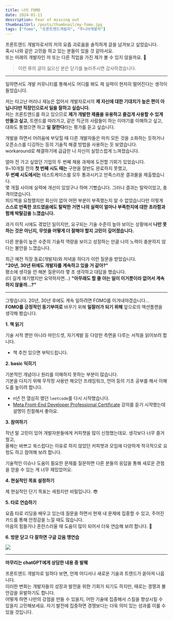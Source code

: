 ```yaml
---
title: 나의 FOMO
date: 2024-01-11
description: Fear of missing out
thumbnailUrl: /posts/thumbnail/my-fomo.jpg
tags: ["fomo", "프론트엔드개발자", "주니어개발자"]
---
```


프론트엔드 개발자로서의 저의 요즘 괴로움을 솔직하게 글을 남겨보고 싶었습니다.  
혹시 나와 같은 고민을 하고 있는 분들이 있을 것 같아서요.  
또는 미래의 개발자인 저 또는 다른 직업을 가진 제가 볼 수 있지 않을까요. 🥹

> 이런 류의 글이 싫으신 분은 닫기를 눌러주시면 감사하겠습니다.

---

일하면서도 개발 커뮤니티를 통해서도 어디를 봐도 제 실력이 현저히 떨어진다는 생각이 들었습니다.

저는 타고난 머리나 재능은 없어서 개발자로서의 **제 자신에 대한 기대치가 높은 편이 아닙니다만 직장인으로서 일을 잘하고 싶습니다.**  
저는 프론트엔드를 하고 있으므로 **제가 개발한 제품을 유용하고 즐겁게 사용할 수 있게 만들고 싶고**, 트렌드를 따라가고, 같은 직군의 사람들이 하는 이야기를 이해하고 싶고,
대화도 통했으면 하고 **일 잘한다**라는 평가를 듣고 싶습니다.

개발을 하면서 어려움에 부딪힐 때 다른 개발자들은 마치 모든 것을 소화하는 듯하거나 오픈소스를 디깅하는 등의 기술적 해결 방법을 사용하는 듯 보였습니다.  
workaround로 해결하기에 급급한 나 자신이 실망스럽게 느껴졌습니다.

얼마 전 가고 싶었던 기업의 두 번째 채용 과제에 도전할 기회가 있었습니다.  
9~10개월 전의 **첫 번째 시도 때는** 구현을 절반도 완료하지 못했고,  
**두 번째 시도에서는** 테스트케이스를 모두 통과시키고 만족스러운 결과물을 제출했습니다.  
몇 개월 사이에 실력에 개선이 있었구나 하며 기뻤습니다. 그러나 결과는 탈락이었고, 충격이였습니다.  
피드백을 요청했지만 회신이 없어 어떤 부분이 부족했는지 알 수 없었습니다만
이렇게 **스스로 만족한 코드였음에도 탈락한 거면 나의 실력이 얼마나 부족한지에 대한 초라함과 함께 박탈감을 느꼈습니다.**

과거 이직 시에도 겪었던 일이지만, 요구되는 기술 수준이 높아 보이는 상황에서 **나만 못하는 것은 아닌지, 무엇을 어떻게 더 잘해야 할지 고민이 깊어졌습니다.**

다른 분들이 높은 수준의 기술적 역량을 보이고 성장하는 만큼 나의 노력이 충분하지 않다는 불안을 느꼈습니다.

최근 예전 직장 동료(개발자)와 저녁을 하다가 이런 질문을 받았습니다.  
**"20년, 30년 뒤에도 개발자를 계속하고 있을 거 같아?"**  
평소에 생각을 안 해본 질문이라 몇 초 생각하고 대답을 했습니다.  
(더 길게 얘기했지만 요약하자면...) **"아무래도 할 줄 아는 일이 이거뿐이라 없어서 계속하지 않을까...?"**

---

그렇습니다. 20년, 30년 후에도 계속 일하려면 FOMO를 이겨내야겠습니다...  
**FOMO를 긍정적인 동기부여로** 바꾸기 위해 **일잘러가 되기 위해** 앞으로의 액션플랜을 생각해 봤습니다.

**1. 책 읽기**

기술 서적 뿐만 아니라 마인드셋, 자기계발 등 다양한 측면을 다루는 서적을 읽어보려 합니다.

- 책 추천 있으면 부탁드립니다.

**2. basic 익히기**

기본적인 개념이나 원리를 이해하지 못하는 부분이 많습니다.  
기본을 다지기 위해 무작정 사용만 해오던 프레임워크, 언어 등의 기초 공부를 해서 이해도를 높이려 합니다.

- n년 전 열심히 했던 `leetcode`를 다시 시작했습니다.
- [Meta Front-End Developer Professional Certificate](https://www.coursera.org/professional-certificates/meta-front-end-developer) 강의를 듣기 시작했는데 설명이 친절해서 좋아요.

**3. 참여하기**

작년 말 고민이 있어 개발자분들에게 커피챗을 많이 신청했는데요. 생각보다 너무 즐거웠고,  
올해는 바쁘고 쑥스럽다는 이유로 하지 않았던 커피챗과 모임에 다양하게 적극적으로 요청도 하고 참여해 보려 합니다.

기술적인 이슈나 도움이 필요한 문제를 질문하면 다른 분들의 응답을 통해 새로운 관점을 얻을 수 있는 게 너무 재밌었어요.

**4. 현실적인 목표 설정하기**

제 현실적인 단기 목표는 세웠지만 비밀입니다. 😎

**5. 타로 연습하기**

요즘 타로 리딩을 배우고 있는데 질문을 하면서 현재 내 문제에 집중할 수 있고, 주어진 카드를 통해 안정감을 느낄 때도 많습니다.  
마음의 힘들거나 혼란스러울 때 도움이 많이 되어서 더욱 연습해 보려 합니다. 🔮

**6. 방문 닫고 다 잘하면 구글 갔음 맹연습**

![](/posts/my-fomo/google.png)

---

**마무리는 chatGPT에게 상담한 내용 중 발췌**

프론트엔드 개발자로 일하다 보면, 언제 어디서나 새로운 기술과 트렌드가 쏟아져 나옵니다.  
이러한 변화는 개발자들의 성장과 발전을 위한 기회가 되기도 하지만, 때로는 경쟁과 불안감을 유발하기도 합니다.  
어떻게 하면 나만의 강점을 만들 수 있을지, 어떤 기술에 집중해서 스킬을 향상시킬 수 있을지 고민해보세요. 자기 발전에 집중하면 경쟁보다는 더욱 의미 있는 성과를 이룰 수 있을 것입니다.
